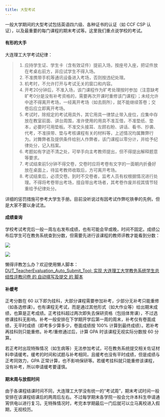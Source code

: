 ```yaml
---
title: 大型考试
---
```


一般大学期间的大型考试包括英语四六级、各种证书的认证（如 CCF CSP 认证），以及最重要的每门课程的期末考试等。这里我们重点说学校的考试。

#### 有形的大手

大连理工大学考试纪律：

> 1. 应持学生证、学生卡（含有效证件）提前入场，按座号入座，把证件放在考桌右前方，非应试学生不得入场。
> 2. 不准携带手机等通讯设备进入考场，否则按违纪处理。
> 3. 机考时，不允许打开与考试无关的窗口和内容。
> 4. 开考20分钟后，不准入场，该门课程作为旷考处理按时参加（注意缺考旷考0分是没有补考资格的，需要再次开课时重修该门课程）；未经允许中途不得离开考场，一经离开考场（如去厕所），就不能继续答卷；交卷后应立即离开考场。
> 5. 考试时，除规定的考试用具外，其它用具一律禁止带入座位，应集中存放在教室前面、讲台周围，准许使用的用具不准互借，不准垫纸、垫本，必要时可用垫板。不准交头接耳、左顾右盼、讲话、看书、抄袭、代考，不准挟带、垫与考核课程有关的材料等，上述情况均属舞弊行为。对舞弊者及提供条件给别人作弊者，该门课程以零分计，并给予纪律处分，记入档案。
> 6. 考题如有字迹不清之处，可举手向主考教师提出，但不得提出解释题意等要求。
> 7. 考试结束前5分钟不得交卷，交卷时应将考卷有文字的一面朝内折叠好放在桌面上，待监考教师收取后，方可离开考场。
> 8. 考试结束后，必须交卷。到时不交卷者，监考人员有权根据情况进行处理。不得将考卷带出考场，擅自带出考场者，其考卷作废并视其情节轻重给予纪律处分。

详细的惩罚措施可参考大学生手册。目前没听说过有因考试作弊吃铁拳的先例，但是大家不要以身试法。

#### 成绩查询

学校考试考完后一般一周左右发布成绩，也有可能会早或晚，时间不固定。成绩公布后学生可在教务系统查到分数，但需要先进行该课程的教师评教才能看到分数：

![](../../../assets/images/exam1.png)

![](../../../assets/images/exam2.png)

懒得评教怎么办？欢迎使用懒人脚本：[DUT_TeacherEvaluation_Auto_Submit_Tool: 实现 大连理工大学教务系统学生总结性评教问卷 的 自动填写及提交 的 脚本](https://github.com/Lentinel/DUT_TeacherEvaluation_Auto_Submit_Tool)

#### 补缓考

正考分数在 60 以下即为挂科，大部分课程需要参加补考，少部分无补考只能重修（如各选修课）。也有课程无考试，而是通过其他形式（如大作业等）给出期末成绩，也算是正考成绩。正考挂科超过两次即失去保研资格（包括体育课），不过选修课挂科无影响。补考一般安排在下学期开学后第一周的周末，补考仅有卷面成绩，无平时成绩（即考多少算多少，卷面成绩按 100% 计算到最终成绩）。若补考再挂科则只能重修。补考/重修通过后，计算 GPA 时该课程无视实际分数按 60 分算。

若正考时出现特殊情况（如生病等）无法参加考试，可在教务系统提交相关佐证材料申请缓考。缓考的时间和试题与补考相同，且缓考也没有平时成绩，但是成绩与正考同效力，GPA 正常计算，也不影响保研等。若缓考挂科就只能重修该课程，没有补考，所以申请缓考要谨慎。

#### 期末周与放假时间

由于各课程结课时间不同，大连理工大学没有统一的“考试周”，期末考试时间一般安排在该课程结课后的两周后左右。不过每学期末各学院一般会允许本科生申请通宵供电以进行复习。无特殊情况时，考完本学期最后一门后就可以立马离校进入假期，无视校历。
